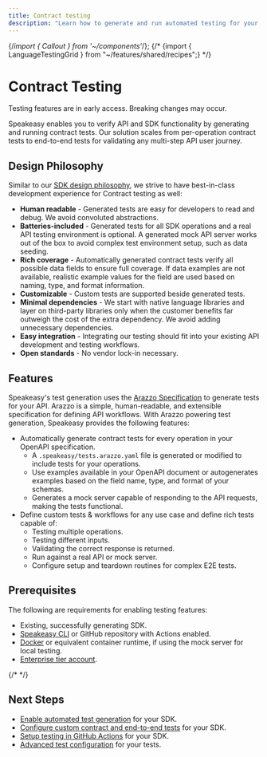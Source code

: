 ```yaml
---
title: Contract testing
description: "Learn how to generate and run automated testing for your API and SDKs."
---
```


{/*import { Callout } from '~/components'*/};
{/* {import { LanguageTestingGrid } from "~/features/shared/recipes";} */}

# Contract Testing

<div className="Callout" data-title="INFO" data-variant="info">

  Testing features are in early access. Breaking changes may occur.

</div>

Speakeasy enables you to verify API and SDK functionality by generating and running contract tests. Our solution scales from per-operation contract tests to end-to-end tests for validating any multi-step API user journey.

## Design Philosophy

Similar to our [SDK design philosophy](/docs/languages/philosophy), we strive to have best-in-class development experience for Contract testing as well:

- **Human readable** - Generated tests are easy for developers to read and debug. We avoid convoluted abstractions.
- **Batteries-included** - Generated tests for all SDK operations and a real API testing environment is optional. A generated mock API server works out of the box to avoid complex test environment setup, such as data seeding.
- **Rich coverage** - Automatically generated contract tests verify all possible data fields to ensure full coverage. If data examples are not available, realistic example values for the field are used based on naming, type, and format information.
- **Customizable** - Custom tests are supported beside generated tests.
- **Minimal dependencies** - We start with native language libraries and layer on third-party libraries only when the customer benefits far outweigh the cost of the extra dependency. We avoid adding unnecessary dependencies.
- **Easy integration** - Integrating our testing should fit into your existing API development and testing workflows.
- **Open standards** - No vendor lock-in necessary.

## Features

Speakeasy's test generation uses the [Arazzo Specification](/openapi/arazzo) to generate tests for your API. Arazzo is a simple, human-readable, and extensible specification for defining API workflows.
With Arazzo powering test generation, Speakeasy provides the following features:

- Automatically generate contract tests for every operation in your OpenAPI specification.
  - A `.speakeasy/tests.arazzo.yaml` file is generated or modified to include tests for your operations.
  - Use examples available in your OpenAPI document or autogenerates examples based on the field name, type, and format of your schemas.
  - Generates a mock server capable of responding to the API requests, making the tests functional.
- Define custom tests & workflows for any use case and define rich tests capable of:
  - Testing multiple operations.
  - Testing different inputs.
  - Validating the correct response is returned.
  - Run against a real API or mock server.
  - Configure setup and teardown routines for complex E2E tests.

## Prerequisites

The following are requirements for enabling testing features:

- Existing, successfully generating SDK.
- [Speakeasy CLI](/docs/speakeasy-reference/cli/getting-started) or GitHub repository with Actions enabled.
- [Docker](https://www.docker.com/) or equivalent container runtime, if using the mock server for local testing.
- [Enterprise tier account](/pricing).

{/* <LanguageTestingGrid /> */}

## Next Steps

- [Enable automated test generation](/docs/customize-testing/automated-test-generation) for your SDK.
- [Configure custom contract and end-to-end tests](/docs/customize-testing/custom-tests) for your SDK.
- [Setup testing in GitHub Actions](/docs/customize-testing/github-actions) for your SDK.
- [Advanced test configuration](/docs/customize-testing/advanced-test-configuration) for your tests.
